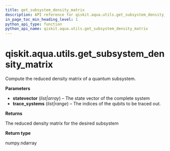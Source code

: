 ```yaml
---
title: get_subsystem_density_matrix
description: API reference for qiskit.aqua.utils.get_subsystem_density_matrix
in_page_toc_min_heading_level: 1
python_api_type: function
python_api_name: qiskit.aqua.utils.get_subsystem_density_matrix
---
```


# qiskit.aqua.utils.get\_subsystem\_density\_matrix

<Function id="qiskit.aqua.utils.get_subsystem_density_matrix" github="https://github.com/qiskit-community/qiskit-aqua/tree/stable/0.9/qiskit/aqua/utils/subsystem.py" signature="get_subsystem_density_matrix(statevector, trace_systems)">
  Compute the reduced density matrix of a quantum subsystem.

  **Parameters**

  *   **statevector** (*list|array*) – The state vector of the complete system
  *   **trace\_systems** (*list|range*) – The indices of the qubits to be traced out.

  **Returns**

  The reduced density matrix for the desired subsystem

  **Return type**

  numpy.ndarray
</Function>

